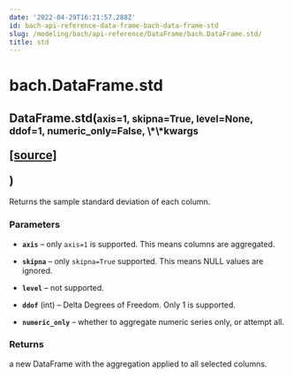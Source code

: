 ```yaml
---
date: '2022-04-29T16:21:57.288Z'
id: bach-api-reference-data-frame-bach-data-frame-std
slug: /modeling/bach/api-reference/DataFrame/bach.DataFrame.std/
title: std
---
```


# bach.DataFrame.std

<div class="method">
<h2 class="signature-class"><span class="additional-name">DataFrame.</span><span class="name">std(</span><small class="parameter-list"><span class="parameter" id="axis">axis=1</span>, <span class="parameter" id="skipna">skipna=True</span>, <span class="parameter" id="level">level=None</span>, <span class="parameter" id="ddof">ddof=1</span>, <span class="parameter" id="numeric_only">numeric_only=False</span>, <span class="parameter" id="**">\*\*kwargs</span></small>
<span class="view-code-link">

[[source]](https://github.com/objectiv/objectiv-analytics/blob/main/bach/bach/dataframe.py)

</span>
)</h2>


<div class="content">

Returns the sample standard deviation of each column.


### Parameters

* **`axis`** – only `axis=1` is supported. This means columns are aggregated.

* **`skipna`** – only `skipna=True` supported. This means NULL values are ignored.

* **`level`** – not supported.

* **`ddof`** (int) – Delta Degrees of Freedom. Only 1 is supported.

* **`numeric_only`** – whether to aggregate numeric series only, or attempt all.



### Returns

a new DataFrame with the aggregation applied to all selected columns.



</div>

</div>
